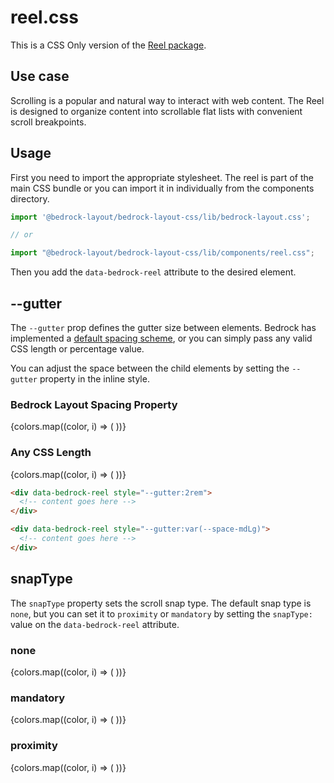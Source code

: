 

<Meta title="CSS Only/components/reel.css" />

# reel.css

This is a CSS Only version of the [Reel package](/?path=/docs/components-reel--api).

## Use case

Scrolling is a popular and natural way to interact with web content. The Reel is
designed to organize content into scrollable flat lists with convenient scroll breakpoints.

## Usage

First you need to import the appropriate stylesheet. The reel is part of the main CSS bundle or you can import it in individually from the components directory.

```javascript
import '@bedrock-layout/bedrock-layout-css/lib/bedrock-layout.css';

// or

import "@bedrock-layout/bedrock-layout-css/lib/components/reel.css";
```

Then you add the `data-bedrock-reel` attribute to the desired element.

## --gutter

The `--gutter` prop defines the gutter size between elements. Bedrock has implemented a [default spacing scheme](css-only-components-spacing-properties-css--page), or you can simply pass any valid CSS length or percentage value.

You can adjust the space between the child elements by setting the `--gutter` property in the inline style.

<Canvas withToolbar withSource="open">
  <Story name="--gutter">
    <h3>Bedrock Layout Spacing Property</h3>
    <div data-bedrock-reel style={{ "--gutter": "var(--space-md)" }}>
      {colors.map((color, i) => (
        <Box key={i} color={color} />
      ))}
    </div>
    <h3>Any CSS Length</h3>
    <div data-bedrock-reel style={{ "--gutter": "2rem" }}>
      {colors.map((color, i) => (
        <Box key={i} color={color} />
      ))}
    </div>
  </Story>
</Canvas>

```html
<div data-bedrock-reel style="--gutter:2rem">
  <!-- content goes here -->
</div>

<div data-bedrock-reel style="--gutter:var(--space-mdLg)">
  <!-- content goes here -->
</div>
```

## snapType

The `snapType` property sets the scroll snap type. The default snap type is `none`, but you can set it to `proximity` or `mandatory` by setting the `snapType:` value on the `data-bedrock-reel` attribute.

<Canvas withToolbar withSource="open">
  <Story name="snapType">
    <h3>none</h3>
    <div
      data-bedrock-reel="snapType:none"
      style={{ "--gutter": "var(--space-md)" }}
    >
      {colors.map((color, i) => (
        <Box key={i} color={color} style={{ minWidth: 300 }} />
      ))}
    </div>
    <h3>mandatory</h3>
    <div
      data-bedrock-reel="snapType:mandatory"
      style={{ "--gutter": "var(--space-md)" }}
    >
      {colors.map((color, i) => (
        <Box key={i} color={color} style={{ minWidth: 300 }} />
      ))}
    </div>
    <h3>proximity</h3>
    <div
      data-bedrock-reel="snapType:proximity"
      style={{ "--gutter": "var(--space-md)" }}
    >
      {colors.map((color, i) => (
        <Box key={i} color={color} style={{ minWidth: 300 }} />
      ))}
    </div>
  </Story>
</Canvas>
